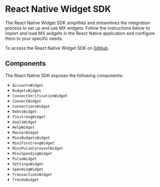 # React Native Widget SDK

The React Native Widget SDK simplifies and streamlines the integration process to set up and use MX widgets. Follow the instructions below to import and load MX widgets in the React Native application and configure them to your specific needs.

To access the React Native Widget SDK on [GitHub](https://github.com/mxenabled/react-native-widget-sdk).

## Components

The React Native SDK exposes the following components:

 * `AccountsWidget`
 * `BudgetsWidget`
 * `ConnectVerificationWidget`
 * `ConnectWidget`
 * `ConnectionsWidget`
 * `DebtsWidget`
 * `FinstrongWidget`
 * `GoalsWidget`
 * `HelpWidget`
 * `MasterWidget`
 * `MiniBudgetsWidget`
 * `MiniFinstrongWidget`
 * `MiniPulseCarouselWidget`
 * `MiniSpendingWidget`
 * `PulseWidget`
 * `SettingsWidget`
 * `SpendingWidget`
 * `TransactionsWidget`
 * `TrendsWidget`

